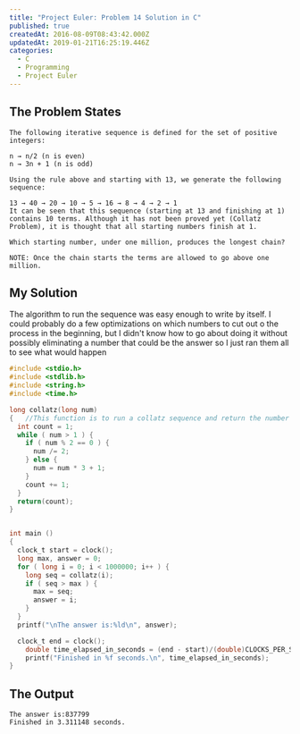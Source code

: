 ```yaml
---
title: "Project Euler: Problem 14 Solution in C"
published: true
createdAt: 2016-08-09T08:43:42.000Z
updatedAt: 2019-01-21T16:25:19.446Z
categories:
  - C
  - Programming
  - Project Euler
---
```


## The Problem States

```text
The following iterative sequence is defined for the set of positive integers:

n → n/2 (n is even)
n → 3n + 1 (n is odd)

Using the rule above and starting with 13, we generate the following sequence:

13 → 40 → 20 → 10 → 5 → 16 → 8 → 4 → 2 → 1
It can be seen that this sequence (starting at 13 and finishing at 1) contains 10 terms. Although it has not been proved yet (Collatz Problem), it is thought that all starting numbers finish at 1.

Which starting number, under one million, produces the longest chain?

NOTE: Once the chain starts the terms are allowed to go above one million.
```

## My Solution

The algorithm to run the sequence was easy enough to write by itself. I could probably do a few optimizations on
which numbers to cut out o the process in the beginning, but I didn't know how to go about doing it without possibly
eliminating a number that could be the answer so I just ran them all to see what would happen

```c
#include <stdio.h>
#include <stdlib.h>
#include <string.h>
#include <time.h>

long collatz(long num)
{	//This function is to run a collatz sequence and return the number of iterations
  int count = 1;
  while ( num > 1 ) {
    if ( num % 2 == 0 ) {
      num /= 2;
    } else {
      num = num * 3 + 1;
    }
    count += 1;
  }
  return(count);
}


int main ()
{
  clock_t start = clock();
  long max, answer = 0;
  for ( long i = 0; i < 1000000; i++ ) {
    long seq = collatz(i);
    if ( seq > max ) {
      max = seq;
      answer = i;
    }
  }
  printf("\nThe answer is:%ld\n", answer);

  clock_t end = clock();
    double time_elapsed_in_seconds = (end - start)/(double)CLOCKS_PER_SEC;
    printf("Finished in %f seconds.\n", time_elapsed_in_seconds);
}
```

## The Output

```text
The answer is:837799
Finished in 3.311148 seconds.
```

